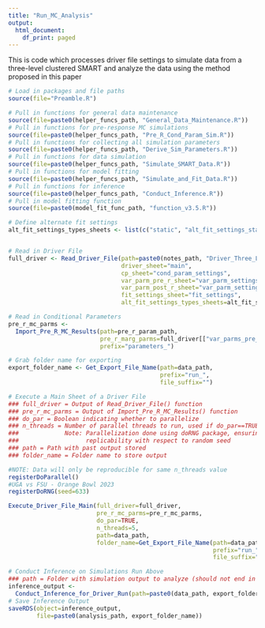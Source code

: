 ```yaml
---
title: "Run_MC_Analysis"
output:
  html_document:
    df_print: paged
---
```


This is code which processes driver file settings to simulate data from
a three-level clustered SMART and analyze the data using the method proposed
in this paper


```r
# Load in packages and file paths
source(file="Preamble.R")
```

```r
# Pull in functions for general data maintenance
source(file=paste0(helper_funcs_path, "General_Data_Maintenance.R"))
# Pull in functions for pre-response MC simulations
source(file=paste0(helper_funcs_path, "Pre_R_Cond_Param_Sim.R"))
# Pull in functions for collecting all simulation parameters
source(file=paste0(helper_funcs_path, "Derive_Sim_Parameters.R"))
# Pull in functions for data simulation
source(file=paste0(helper_funcs_path, "Simulate_SMART_Data.R"))
# Pull in functions for model fitting
source(file=paste0(helper_funcs_path, "Simulate_and_Fit_Data.R"))
# Pull in functions for inference
source(file=paste0(helper_funcs_path, "Conduct_Inference.R"))
# Pull in model fitting function
source(file=paste0(model_fit_func_path, "function_v3.5.R"))
```


```r
# Define alternate fit settings
alt_fit_settings_types_sheets <- list(c("static", "alt_fit_settings_static"))


# Read in Driver File
full_driver <- Read_Driver_File(path=paste0(notes_path, "Driver_Three_Level_Simulations.xlsx"), 
                                driver_sheet="main", 
                                cp_sheet="cond_param_settings",
                                var_parm_pre_r_sheet="var_parm_settings_pre_r",
                                var_parm_post_r_sheet="var_parm_settings_post_r",
                                fit_settings_sheet="fit_settings",
                                alt_fit_settings_types_sheets=alt_fit_settings_types_sheets)
```

```r
# Read in Conditional Parameters
pre_r_mc_parms <- 
  Import_Pre_R_MC_Results(path=pre_r_param_path, 
                          pre_r_marg_parms=full_driver[["var_parms_pre_r"]],
                          prefix="parameters_")
```



```r
# Grab folder name for exporting
export_folder_name <- Get_Export_File_Name(path=data_path, 
                                           prefix="run_", 
                                           file_suffix="")
```




```r
# Execute a Main Sheet of a Driver File
### full_driver = Output of Read_Driver_File() function
### pre_r_mc_parms = Output of Import_Pre_R_MC_Results() function
### do_par = Boolean indicating whether to parallelize
### n_threads = Number of parallel threads to run, used if do_par==TRUE
###             Note: Parallelization done using doRNG package, ensuring
###                   replicability with respect to random seed
### path = Path with past output stored
### folder_name = Folder name to store output

#NOTE: Data will only be reproducible for same n_threads value
registerDoParallel()
#UGA vs FSU - Orange Bowl 2023
registerDoRNG(seed=633)

Execute_Driver_File_Main(full_driver=full_driver, 
                         pre_r_mc_parms=pre_r_mc_parms, 
                         do_par=TRUE, 
                         n_threads=5,
                         path=data_path, 
                         folder_name=Get_Export_File_Name(path=data_path, 
                                                          prefix="run_", 
                                                          file_suffix=""))
```


```r
# Conduct Inference on Simulations Run Above
### path = Folder with simulation output to analyze (should not end in "/")
inference_output <- 
  Conduct_Inference_for_Driver_Run(path=paste0(data_path, export_folder_name))
# Save Inference Output
saveRDS(object=inference_output,
        file=paste0(analysis_path, export_folder_name))

```









